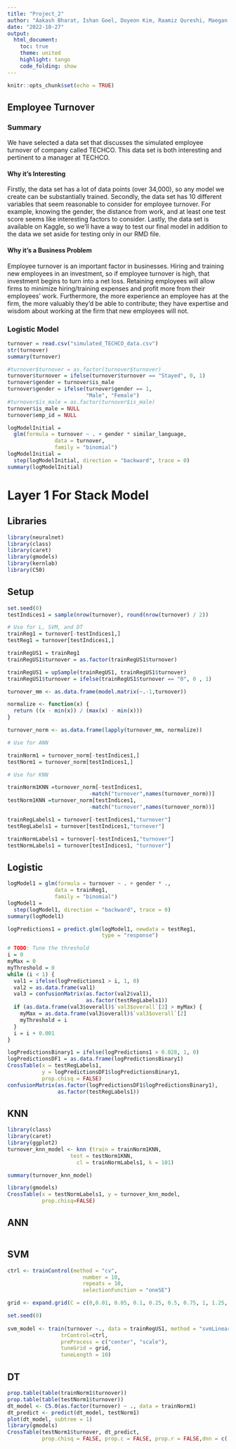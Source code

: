 ```yaml
---
title: "Project_2"
author: "Aakash Bharat, Ishan Goel, Doyeon Kim, Raamiz Qureshi, Maegan DeSmet"
date: "2022-10-27"
output:
  html_document:
    toc: true
    theme: united
    highlight: tango
    code_folding: show
---
```


```r
knitr::opts_chunk$set(echo = TRUE)
```

## Employee Turnover

### Summary

We have selected a data set that discusses the simulated employee turnover of company called TECHCO. This data set is both interesting and pertinent to a manager at TECHCO.

#### Why it's Interesting

Firstly, the data set has a lot of data points (over 34,000), so any model we create can be substantially trained. Secondly, the data set has 10 different variables that seem reasonable to consider for employee turnover. For example, knowing the gender, the distance from work, and at least one test score seems like interesting factors to consider. Lastly, the data set is available on Kaggle, so we'll have a way to test our final model in addition to the data we set aside for testing only in our RMD file.

#### Why it's a Business Problem

Employee turnover is an important factor in businesses. Hiring and training new employees in an investment, so if employee turnover is high, that investment begins to turn into a net loss. Retaining employees will allow firms to minimize hiring/training expenses and profit more from their employees' work. Furthermore, the more experience an employee has at the firm, the more valuably they'd be able to contribute; they have expertise and wisdom about working at the firm that new employees will not.

### Logistic Model

```r
turnover = read.csv("simulated_TECHCO_data.csv")
str(turnover)
summary(turnover)
```

```r
#turnover$turnover = as.factor(turnover$turnover)
turnover$turnover = ifelse(turnover$turnover == "Stayed", 0, 1)
turnover$gender = turnover$is_male
turnover$gender = ifelse(turnover$gender == 1,
                         "Male", "Female")
#turnover$is_male = as.factor(turnover$is_male)
turnover$is_male = NULL
turnover$emp_id = NULL
```

```r
logModelInitial =
  glm(formula = turnover ~ . + gender * similar_language,
               data = turnover,
               family = "binomial")
logModelInitial =
  step(logModelInitial, direction = "backward", trace = 0)
summary(logModelInitial)
```
# Layer 1 For Stack Model

## Libraries

```r
library(neuralnet)
library(class)
library(caret)
library(gmodels)
library(kernlab)
library(C50)
```

## Setup

```r
set.seed(0)
testIndices1 = sample(nrow(turnover), round(nrow(turnover) / 2))

# Use for L, SVM, and DT
trainReg1 = turnover[-testIndices1,]
testReg1 = turnover[testIndices1,]

trainRegUS1 = trainReg1
trainRegUS1$turnover = as.factor(trainRegUS1$turnover)

trainRegUS1 = upSample(trainRegUS1, trainRegUS1$turnover)
trainRegUS1$turnover = ifelse(trainRegUS1$turnover == "0", 0 , 1)

turnover_mm <- as.data.frame(model.matrix(~.-1,turnover))

normalize <- function(x) {
  return ((x - min(x)) / (max(x) - min(x)))
}

turnover_norm <- as.data.frame(lapply(turnover_mm, normalize))

# Use for ANN

trainNorm1 = turnover_norm[-testIndices1,]
testNorm1 = turnover_norm[testIndices1,]

# Use for KNN

trainNorm1KNN =turnover_norm[-testIndices1,
                          -match("turnover",names(turnover_norm))]
testNorm1KNN =turnover_norm[testIndices1,
                          -match("turnover",names(turnover_norm))]

trainRegLabels1 = turnover[-testIndices1,"turnover"]
testRegLabels1 = turnover[testIndices1,"turnover"]

trainNormLabels1 = turnover[-testIndices1,"turnover"]
testNormLabels1 = turnover[testIndices1, "turnover"]

```

## Logistic

```r
logModel1 = glm(formula = turnover ~ . + gender * .,
               data = trainReg1,
               family = "binomial")
logModel1 =
  step(logModel1, direction = "backward", trace = 0)
summary(logModel1)
```
```r
logPredictions1 = predict.glm(logModel1, newdata = testReg1,
                              type = "response")

# TODO: Tune the threshold
i = 0
myMax = 0
myThreshold = 0
while (i < 1) {
  val1 = ifelse(logPredictions1 > i, 1, 0) 
  val2 = as.data.frame(val1)
  val3 = confusionMatrix(as.factor(val2$val1),
                         as.factor(testRegLabels1))
  if (as.data.frame(val3$overall)$`val3$overall`[2] > myMax) {
    myMax = as.data.frame(val3$overall)$`val3$overall`[2]
    myThreshold = i
  }
  i = i + 0.001
}
```
```r
logPredictionsBinary1 = ifelse(logPredictions1 > 0.028, 1, 0)
logPredictionsDF1 = as.data.frame(logPredictionsBinary1)
CrossTable(x = testRegLabels1,
           y = logPredictionsDF1$logPredictionsBinary1,
           prop.chisq = FALSE)
confusionMatrix(as.factor(logPredictionsDF1$logPredictionsBinary1),
                as.factor(testRegLabels1))
```



## KNN
```r
library(class)
library(caret)
library(ggplot2)
turnover_knn_model <- knn (train = trainNorm1KNN,
                    test = testNorm1KNN,
                      cl = trainNormLabels1, k = 101)

summary(turnover_knn_model)
```
```r
library(gmodels)
CrossTable(x = testNormLabels1, y = turnover_knn_model, 
           prop.chisq=FALSE)
```

## ANN

```r

```


## SVM

```r
ctrl <- trainControl(method = "cv", 
                        number = 10, 
                        repeats = 10, 
                        selectionFunction = "oneSE")

grid <- expand.grid(C = c(0,0.01, 0.05, 0.1, 0.25, 0.5, 0.75, 1, 1.25, 1.5, 1.75, 2,5))

set.seed(0)
 
svm_model <- train(turnover ~., data = trainRegUS1, method = "svmLinear",
                 trControl=ctrl,
                 preProcess = c("center", "scale"),
                 tuneGrid = grid,
                 tuneLength = 10)


```


## DT

```r
prop.table(table(trainNorm1$turnover))
prop.table(table(testNorm1$turnover))
dt_model <- C5.0(as.factor(turnover) ~ ., data = trainNorm1)
dt_predict <- predict(dt_model, testNorm1)
plot(dt_model, subtree = 1)
library(gmodels)
CrossTable(testNorm1$turnover, dt_predict,
           prop.chisq = FALSE, prop.c = FALSE, prop.r = FALSE,dnn = c('Actual Turnover', 'Predicted Turnover'))

```

